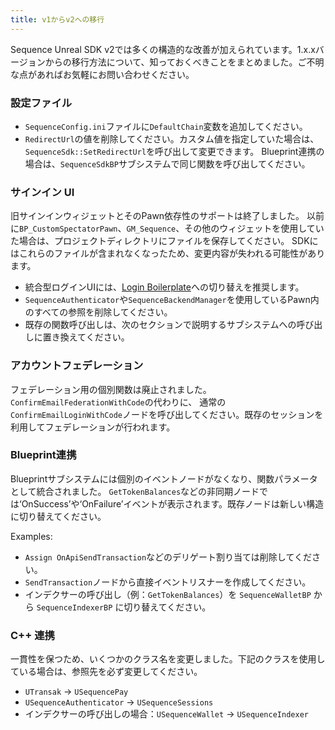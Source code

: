 ```yaml
---
title: v1からv2への移行
---
```


Sequence Unreal SDK v2では多くの構造的な改善が加えられています。1.x.xバージョンからの移行方法について、知っておくべきことをまとめました。ご不明な点があればお気軽にお問い合わせください。

### 設定ファイル

- `SequenceConfig.ini`ファイルに`DefaultChain`変数を追加してください。
- `RedirectUrl`の値を削除してください。カスタム値を指定していた場合は、`SequenceSdk::SetRedirectUrl`を呼び出して変更できます。
  Blueprint連携の場合は、`SequenceSdkBP`サブシステムで同じ関数を呼び出してください。

### サインイン UI
旧サインインウィジェットとそのPawn依存性のサポートは終了しました。
以前に`BP_CustomSpectatorPawn`、`GM_Sequence`、その他のウィジェットを使用していた場合は、プロジェクトディレクトリにファイルを保存してください。
SDKにはこれらのファイルが含まれなくなったため、変更内容が失われる可能性があります。
- 統合型ログインUIには、[Login Boilerplate](/sdk/unreal/bootstrap_game#login)への切り替えを推奨します。
- `SequenceAuthenticator`や`SequenceBackendManager`を使用しているPawn内のすべての参照を削除してください。
- 既存の関数呼び出しは、次のセクションで説明するサブシステムへの呼び出しに置き換えてください。

### アカウントフェデレーション
フェデレーション用の個別関数は廃止されました。`ConfirmEmailFederationWithCode`の代わりに、
通常の`ConfirmEmailLoginWithCode`ノードを呼び出してください。既存のセッションを利用してフェデレーションが行われます。

### Blueprint連携
Blueprintサブシステムには個別のイベントノードがなくなり、関数パラメータとして統合されました。
`GetTokenBalances`などの非同期ノードでは‘OnSuccess’や‘OnFailure’イベントが表示されます。既存ノードは新しい構造に切り替えてください。

Examples:
- `Assign OnApiSendTransaction`などのデリゲート割り当ては削除してください。
- `SendTransaction`ノードから直接イベントリスナーを作成してください。
- インデクサーの呼び出し（例：`GetTokenBalances`）を `SequenceWalletBP` から `SequenceIndexerBP` に切り替えてください。

### C++ 連携
一貫性を保つため、いくつかのクラス名を変更しました。下記のクラスを使用している場合は、参照先を必ず変更してください。
- `UTransak` → `USequencePay`
- `USequenceAuthenticator` → `USequenceSessions`
- インデクサーの呼び出しの場合：`USequenceWallet` → `USequenceIndexer`